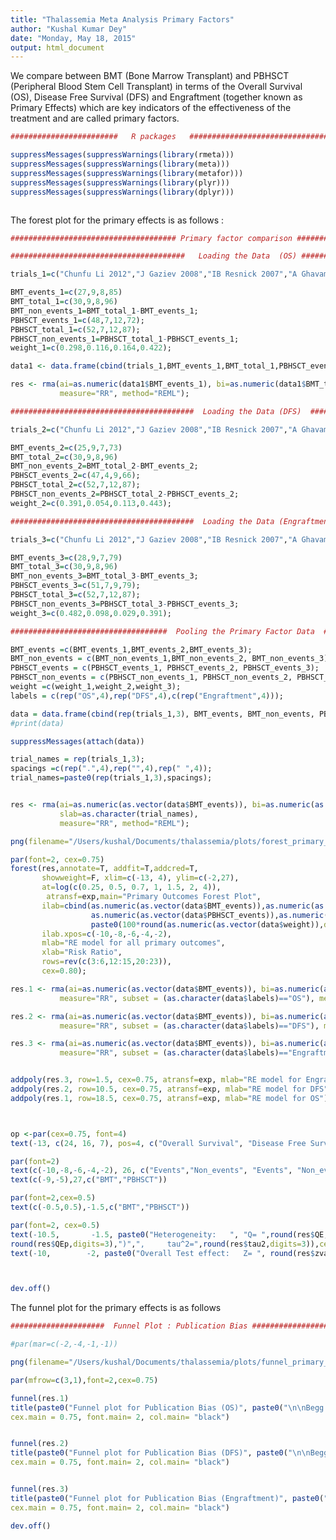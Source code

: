 ```yaml
---
title: "Thalassemia Meta Analysis Primary Factors"
author: "Kushal Kumar Dey"
date: "Monday, May 18, 2015"
output: html_document
---
```


We compare between BMT (Bone Marrow Transplant) and PBHSCT (Peripheral Blood Stem Cell Transplant) in terms of the Overall Survival (OS), Disease Free Survival (DFS) and Engraftment (together known as Primary Effects) which are key indicators of the effectiveness of the treatment and are called primary factors. 

```r


########################   R packages   #################################

suppressMessages(suppressWarnings(library(rmeta)))
suppressMessages(suppressWarnings(library(meta)))
suppressMessages(suppressWarnings(library(metafor)))
suppressMessages(suppressWarnings(library(plyr)))
suppressMessages(suppressWarnings(library(dplyr)))



```

The forest plot for the primary effects is as follows : 

```r

##################################### Primary factor comparison ##############################################

#######################################   Loading the Data  (OS) #######################################

trials_1=c("Chunfu Li 2012","J Gaziev 2008","IB Resnick 2007","A Ghavamzadeh 2008");

BMT_events_1=c(27,9,8,85)
BMT_total_1=c(30,9,8,96)
BMT_non_events_1=BMT_total_1-BMT_events_1;
PBHSCT_events_1=c(48,7,12,72);
PBHSCT_total_1=c(52,7,12,87);
PBHSCT_non_events_1=PBHSCT_total_1-PBHSCT_events_1;
weight_1=c(0.298,0.116,0.164,0.422);

data1 <- data.frame(cbind(trials_1,BMT_events_1,BMT_total_1,PBHSCT_events_1,PBHSCT_total_1),stringsAsFactors=FALSE);

res <- rma(ai=as.numeric(data1$BMT_events_1), bi=as.numeric(data1$BMT_total_1), ci=as.numeric(data1$PBHSCT_events_1), di=as.numeric(data1$PBHSCT_total_1),data=data1,
           measure="RR", method="REML");

#########################################  Loading the Data (DFS)  #########################################

trials_2=c("Chunfu Li 2012","J Gaziev 2008","IB Resnick 2007","A Ghavamzadeh 2008");

BMT_events_2=c(25,9,7,73)
BMT_total_2=c(30,9,8,96)
BMT_non_events_2=BMT_total_2-BMT_events_2;
PBHSCT_events_2=c(47,4,9,66);
PBHSCT_total_2=c(52,7,12,87);
PBHSCT_non_events_2=PBHSCT_total_2-PBHSCT_events_2;
weight_2=c(0.391,0.054,0.113,0.443);

#########################################  Loading the Data (Engraftment)  #########################################

trials_3=c("Chunfu Li 2012","J Gaziev 2008","IB Resnick 2007","A Ghavamzadeh 2008");

BMT_events_3=c(28,9,7,79)
BMT_total_3=c(30,9,8,96)
BMT_non_events_3=BMT_total_3-BMT_events_3;
PBHSCT_events_3=c(51,7,9,79);
PBHSCT_total_3=c(52,7,12,87);
PBHSCT_non_events_3=PBHSCT_total_3-PBHSCT_events_3;
weight_3=c(0.482,0.098,0.029,0.391);

###################################  Pooling the Primary Factor Data  #####################################

BMT_events =c(BMT_events_1,BMT_events_2,BMT_events_3);
BMT_non_events = c(BMT_non_events_1,BMT_non_events_2, BMT_non_events_3);
PBHSCT_events = c(PBHSCT_events_1, PBHSCT_events_2, PBHSCT_events_3);
PBHSCT_non_events = c(PBHSCT_non_events_1, PBHSCT_non_events_2, PBHSCT_non_events_3);
weight =c(weight_1,weight_2,weight_3);
labels = c(rep("OS",4),rep("DFS",4),c(rep("Engraftment",4)));

data = data.frame(cbind(rep(trials_1,3), BMT_events, BMT_non_events, PBHSCT_events, PBHSCT_non_events,weight, labels));
#print(data)

suppressMessages(attach(data))

trial_names = rep(trials_1,3);
spacings =c(rep(".",4),rep("",4),rep(" ",4));
trial_names=paste0(rep(trials_1,3),spacings);


res <- rma(ai=as.numeric(as.vector(data$BMT_events)), bi=as.numeric(as.vector(data$BMT_non_events)), ci=as.numeric(as.vector(data$PBHSCT_events)), di=as.numeric(as.vector(data$PBHSCT_non_events)),data=data,
           slab=as.character(trial_names),
           measure="RR", method="REML");

png(filename="/Users/kushal/Documents/thalassemia/plots/forest_primary_effects_BMT_PBHSCT.png",width=800,height=600,res=100)

par(font=2, cex=0.75)
forest(res,annotate=T, addfit=T,addcred=T, 
       showweight=F, xlim=c(-13, 4), ylim=c(-2,27),
       at=log(c(0.25, 0.5, 0.7, 1, 1.5, 2, 4)),
        atransf=exp,main="Primary Outcomes Forest Plot",
       ilab=cbind(as.numeric(as.vector(data$BMT_events)),as.numeric(as.vector(data$BMT_non_events)),
                  as.numeric(as.vector(data$PBHSCT_events)),as.numeric(as.vector(data$PBHSCT_non_events)),
                  paste0(100*round(as.numeric(as.vector(data$weight)),digits=3))),
       ilab.xpos=c(-10,-8,-6,-4,-2), 
       mlab="RE model for all primary outcomes",
       xlab="Risk Ratio",
       rows=rev(c(3:6,12:15,20:23)),
       cex=0.80);

res.1 <- rma(ai=as.numeric(as.vector(data$BMT_events)), bi=as.numeric(as.vector(data$BMT_non_events)), ci=as.numeric(as.vector(data$PBHSCT_events)), di=as.numeric(as.vector(data$PBHSCT_non_events)),data=data,
           measure="RR", subset = (as.character(data$labels)=="OS"), method="REML");

res.2 <- rma(ai=as.numeric(as.vector(data$BMT_events)), bi=as.numeric(as.vector(data$BMT_non_events)), ci=as.numeric(as.vector(data$PBHSCT_events)), di=as.numeric(as.vector(data$PBHSCT_non_events)),data=data,
           measure="RR", subset = (as.character(data$labels)=="DFS"), method="REML");

res.3 <- rma(ai=as.numeric(as.vector(data$BMT_events)), bi=as.numeric(as.vector(data$BMT_non_events)), ci=as.numeric(as.vector(data$PBHSCT_events)), di=as.numeric(as.vector(data$PBHSCT_non_events)),data=data,
           measure="RR", subset = (as.character(data$labels)=="Engraftment"), method="REML");


addpoly(res.3, row=1.5, cex=0.75, atransf=exp, mlab="RE model for Engraftment");
addpoly(res.2, row=10.5, cex=0.75, atransf=exp, mlab="RE model for DFS");
addpoly(res.1, row=18.5, cex=0.75, atransf=exp, mlab="RE model for OS");



op <-par(cex=0.75, font=4)
text(-13, c(24, 16, 7), pos=4, c("Overall Survival", "Disease Free Survival","Engraftment"), cex=0.8)

par(font=2)
text(c(-10,-8,-6,-4,-2), 26, c("Events","Non_events", "Events", "Non_events","Weight (%)"));
text(c(-9,-5),27,c("BMT","PBHSCT"))

par(font=2,cex=0.5)
text(c(-0.5,0.5),-1.5,c("BMT","PBHSCT"))

par(font=2, cex=0.5)
text(-10.5,       -1.5, paste0("Heterogeneity:   ", "Q= ",round(res$QE,digits=2)," (p-val= ",
round(res$QEp,digits=3),")",",     tau^2=",round(res$tau2,digits=3)),cex=1)
text(-10,        -2, paste0("Overall Test effect:   Z= ", round(res$zval,digits=2), " (p-val= ",round(res$pval,digits=3),")"),cex=1)



dev.off()


```


The funnel plot for the primary effects is as follows 

```r
#####################  Funnel Plot : Publication Bias ###################3

#par(mar=c(-2,-4,-1,-1))

png(filename="/Users/kushal/Documents/thalassemia/plots/funnel_primary_effects_thalassemia.png", res=100)

par(mfrow=c(3,1),font=2,cex=0.75)

funnel(res.1)
title(paste0("Funnel plot for Publication Bias (OS)", paste0("\n\nBegg's test: ",round(as.numeric(ranktest(res.1)$tau),digits=2)," (p-val= ", round(ranktest(res.1)$pval,digits=3),")",": ", "Egger's test: ", round(as.numeric(regtest(res.1)$zval),digits=2), " (p-val= ", round(regtest(res.1)$pval,digits=3),")")),
cex.main = 0.75, font.main= 2, col.main= "black")


funnel(res.2)
title(paste0("Funnel plot for Publication Bias (DFS)", paste0("\n\nBegg's test: ",round(as.numeric(ranktest(res.2)$tau),digits=2)," (p-val= ", round(ranktest(res.2)$pval,digits=3),")",": ", "Egger's test: ", round(as.numeric(regtest(res.2)$zval),digits=2), " (p-val= ", round(regtest(res.2)$pval,digits=3),")")),
cex.main = 0.75, font.main= 2, col.main= "black")


funnel(res.3)
title(paste0("Funnel plot for Publication Bias (Engraftment)", paste0("\n\nBegg's test: ",round(as.numeric(ranktest(res.3)$tau),digits=2)," (p-val= ", round(ranktest(res.3)$pval,digits=3),")",": ", "Egger's test: ", round(as.numeric(regtest(res.3)$zval),digits=2), " (p-val= ", round(regtest(res.3)$pval,digits=3),")")),
cex.main = 0.75, font.main= 2, col.main= "black")

dev.off()


```


